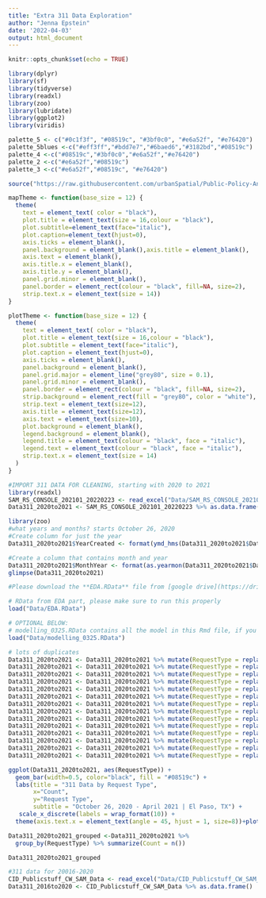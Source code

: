```yaml
---
title: "Extra 311 Data Exploration"
author: "Jenna Epstein"
date: '2022-04-03'
output: html_document
---
```


```r
knitr::opts_chunk$set(echo = TRUE)
```

```r
library(dplyr)
library(sf)
library(tidyverse)
library(readxl)
library(zoo)
library(lubridate)
library(ggplot2)
library(viridis)

palette_5 <- c("#0c1f3f", "#08519c", "#3bf0c0", "#e6a52f", "#e76420")
palette_5blues <-c("#eff3ff","#bdd7e7","#6baed6","#3182bd","#08519c")
palette_4 <-c("#08519c","#3bf0c0","#e6a52f","#e76420")
palette_2 <-c("#e6a52f","#08519c")
palette_3 <-c("#e6a52f","#08519c", "#e76420")

source("https://raw.githubusercontent.com/urbanSpatial/Public-Policy-Analytics-Landing/master/functions.r")

mapTheme <- function(base_size = 12) {
  theme(
    text = element_text( color = "black"),
    plot.title = element_text(size = 16,colour = "black"),
    plot.subtitle=element_text(face="italic"),
    plot.caption=element_text(hjust=0),
    axis.ticks = element_blank(),
    panel.background = element_blank(),axis.title = element_blank(),
    axis.text = element_blank(),
    axis.title.x = element_blank(),
    axis.title.y = element_blank(),
    panel.grid.minor = element_blank(),
    panel.border = element_rect(colour = "black", fill=NA, size=2),
    strip.text.x = element_text(size = 14))
}

plotTheme <- function(base_size = 12) {
  theme(
    text = element_text( color = "black"),
    plot.title = element_text(size = 16,colour = "black"),
    plot.subtitle = element_text(face="italic"),
    plot.caption = element_text(hjust=0),
    axis.ticks = element_blank(),
    panel.background = element_blank(),
    panel.grid.major = element_line("grey80", size = 0.1),
    panel.grid.minor = element_blank(),
    panel.border = element_rect(colour = "black", fill=NA, size=2),
    strip.background = element_rect(fill = "grey80", color = "white"),
    strip.text = element_text(size=12),
    axis.title = element_text(size=12),
    axis.text = element_text(size=10),
    plot.background = element_blank(),
    legend.background = element_blank(),
    legend.title = element_text(colour = "black", face = "italic"),
    legend.text = element_text(colour = "black", face = "italic"),
    strip.text.x = element_text(size = 14)
  )
}
```

```r
#IMPORT 311 DATA FOR CLEANING, starting with 2020 to 2021
library(readxl)
SAM_RS_CONSOLE_202101_20220223 <- read_excel("Data/SAM_RS_CONSOLE_202101_20220223.xlsx")
Data311_2020to2021 <- SAM_RS_CONSOLE_202101_20220223 %>% as.data.frame()

```

```r
library(zoo)
#what years and months? starts October 26, 2020
#Create column for just the year
Data311_2020to2021$YearCreated <- format(ymd_hms(Data311_2020to2021$DateCreated), format='%Y')

#Create a column that contains month and year
Data311_2020to2021$MonthYear <- format(as.yearmon(Data311_2020to2021$DateCreated))
glimpse(Data311_2020to2021)
```

```r

#Please download the **EDA.RData** file from [google drive](https://drive.google.com/file/d/1sr7AMW5YAfoxHK-9UVq9fOxVcafevpJp/view?usp=sharing) and put it under Data/, I've added the path to gitignore file.

# RData from EDA part, please make sure to run this properly
load("Data/EDA.RData")

# OPTIONAL BELOW:
# modelling_0325.RData contains all the model in this Rmd file, if you do not wish to run through all the models below and just want to take a quick look at the model results, you can download the RData file here(https://drive.google.com/file/d/15yaeGVxl-Wnh78o9jxEzRJgCwMT7taa8/view?usp=sharing), save it in the corresponding root and load it. 
load("Data/modelling_0325.RData")
```


```r
# lots of duplicates
Data311_2020to2021 <- Data311_2020to2021 %>% mutate(RequestType = replace(RequestType, RequestType == "School Flasher", "School Flashers"))
Data311_2020to2021 <- Data311_2020to2021 %>% mutate(RequestType = replace(RequestType, RequestType == "Pothole", "Potholes"))
Data311_2020to2021 <- Data311_2020to2021 %>% mutate(RequestType = replace(RequestType, RequestType == "Pavement Markings, Striping", "Pavement Markings - Striping"))
Data311_2020to2021 <- Data311_2020to2021 %>% mutate(RequestType = replace(RequestType, RequestType == "Street Light (Illumination)", "Street Light - Illumination"))
Data311_2020to2021 <- Data311_2020to2021 %>% mutate(RequestType = replace(RequestType, RequestType == "Traffic Light/Sign - CALL 911 TO REPORT A DANGEROUS OR EMERGENCY SITUATION. Report problems with Crosswalk, Road Striping, School Flashers, Street Hump, Street Light, Street Name Sign, Traffic Sign, Traffic Circle/Roundabout.", "Traffic Light/Sign/Signal"))
Data311_2020to2021 <- Data311_2020to2021 %>% mutate(RequestType = replace(RequestType, RequestType == "Traffic Sign", "Traffic Light/Sign/Signal"))
Data311_2020to2021 <- Data311_2020to2021 %>% mutate(RequestType = replace(RequestType, RequestType == "Traffic Light/Sign", "Traffic Light/Sign/Signal"))
Data311_2020to2021 <- Data311_2020to2021 %>% mutate(RequestType = replace(RequestType, RequestType == "Traffic Signal", "Traffic Light/Sign/Signal"))
Data311_2020to2021 <- Data311_2020to2021 %>% mutate(RequestType = replace(RequestType, RequestType == "Traffic Light", "Traffic Light/Sign/Signal"))
Data311_2020to2021 <- Data311_2020to2021 %>% mutate(RequestType = replace(RequestType, RequestType == "Traffic Light/Sign	- CALL 911 TO REPORT A DANGEROUS OR EMERGENCY SITUATION. Crosswalk, Road Striping, School Flashers, Street Hump, Street Light, Street Name Sign, Traffic Sign, Traffic Circle/Roundabout.", "Traffic Light/Sign/Signal"))
Data311_2020to2021 <- Data311_2020to2021 %>% mutate(RequestType = replace(RequestType, RequestType == "Traffic Light/Sign	- CALL 911 TO REPORT A DANGEROUS OR EMERGENCY SITUATION. Report problems with Crosswalk, Road Striping, School Flashers, Street Hump, Street Light, Street Name Sign, Traffic Sign, Traffic Circle/Roundabout.", "Traffic Light/Sign/Signal"))
Data311_2020to2021 <- Data311_2020to2021 %>% mutate(RequestType = replace(RequestType, RequestType == "Street Maintenance- Report Potholes, request Street Sweeping, Street and Alley Clean up, Guardrail Repair", "Street Maintenance (Broad Category)"))
Data311_2020to2021 <- Data311_2020to2021 %>% mutate(RequestType = replace(RequestType, RequestType == "Mantenimiento de calles", "Street Maintenance (Broad Category"))
Data311_2020to2021 <- Data311_2020to2021 %>% mutate(RequestType = replace(RequestType, RequestType == "Street Maintenance", "Street Maintenance (Broad Category"))

```

```r
ggplot(Data311_2020to2021, aes(RequestType)) +
  geom_bar(width=0.5, color="black", fill = "#08519c") +
  labs(title = "311 Data by Request Type",
       x="Count",
       y="Request Type",
       subtitle = "October 26, 2020 - April 2021 | El Paso, TX") +
   scale_x_discrete(labels = wrap_format(10)) + 
  theme(axis.text.x = element_text(angle = 45, hjust = 1, size=8))+plotTheme()
```

```r
Data311_2020to2021_grouped <-Data311_2020to2021 %>%
  group_by(RequestType) %>% summarize(Count = n())

Data311_2020to2021_grouped
```


```r
#311 data for 20016-2020
CID_Publicstuff_CW_SAM_Data <- read_excel("Data/CID_Publicstuff_CW_SAM_Data.xlsx", sheet = "PubStuff_Streets_Maintenance")
Data311_2016to2020 <- CID_Publicstuff_CW_SAM_Data %>% as.data.frame()
```